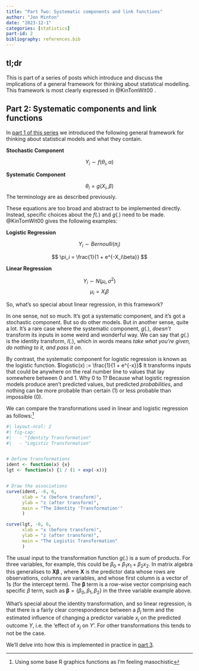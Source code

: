 ```yaml
---
title: "Part Two: Systematic components and link functions"
author: "Jon Minton"
date: "2023-12-1"
categories: [statistics]
part-id: 2
bibliography: references.bib
---
```


## tl;dr

This is part of a series of posts which introduce and discuss the implications of a general framework for thinking about statistical modelling. This framework is most clearly expressed in @KinTomWit00 .

## Part 2: Systematic components and link functions

In [part 1 of this series](../lms-are-glms-part-01) we introduced the following general framework for thinking about statistical models and what they contain.

**Stochastic Component**

$$
Y_i \sim f(\theta_i, \alpha)
$$

**Systematic Component**

$$
\theta_i = g(X_i, \beta)
$$ The terminology are as described previously.

These equations are too broad and abstract to be implemented directly. Instead, specific choices about the $f(.)$ and $g(.)$ need to be made. @KinTomWit00 gives the following examples:

**Logistic Regression**

$$
Y_i \sim Bernoulli(\pi_i) 
$$

$$
\pi_i = \frac{1}{1 + e^{-X_i\beta}}
$$

**Linear Regression**

$$
Y_i \sim N(\mu_i, \sigma^2) 
$$ $$
 \mu_i = X_i\beta
$$

So, what's so special about linear regression, in this framework?

In one sense, not so much. It's got a systematic component, and it's got a stochastic component. But so do other models. But in another sense, quite a lot. It's a rare case where the systematic component, $g(.)$, *doesn't* transform its inputs in some weird and wonderful way. We can say that $g(.)$ is the identity transform, $I(.)$, which in words means *take what you're given, do nothing to it, and pass it on*.

By contrast, the systematic component for logistic regression is known as the logistic function. $logistic(x) := \frac{1}{1 + e^{-x}}$ It transforms inputs that could be anywhere on the real number line to values that lay somewhere between 0 and 1. Why 0 to 1? Because what logistic regression models produce aren't predicted values, but predicted *probabilities*, and nothing can be more probable than certain (1) or less probable than impossible (0).

We can compare the transformations used in linear and logistic regression as follows:[^1]

[^1]: Using some base R graphics functions as I'm feeling masochistic

```r
#| layout-ncol: 2
#| fig-cap: 
#|   - "Identity Transformation"
#|   - "Logistic Transformation"


# Define transformations
ident <- function(x) {x}
lgt <- function(x) {1 / (1 + exp(-x))}


# Draw the associations
curve(ident, -6, 6,
      xlab = "x (before transform)",
      ylab = "z (after transform)",
      main = "The Identity 'Transformation'"
      )

curve(lgt, -6, 6, 
      xlab = "x (before transform)", 
      ylab = "z (after transform)",
      main = "The Logistic Transformation"
      )


```

The usual input to the transformation function $g(.)$ is a sum of products. For three variables, for example, this could be $\beta_0 + \beta_1 x_1 + \beta_2 x_2$. In matrix algebra this generalises to $\boldsymbol{X\beta}$ , where $\boldsymbol{X}$ is the predictor data whose rows are observations, columns are variables, and whose first column is a vector of 1s (for the intercept term). The $\boldsymbol{\beta}$ term is a row-wise vector comprising each specific $\beta$ term, such as $\boldsymbol{\beta} = \{ \beta_0, \beta_1, \beta_2 \}$ in the three variable example above.

What's special about the identity transformation, and so linear regression, is that there is a fairly clear correspondence between a $\beta_j$ term and the estimated influence of changing a predictor variable $x_j$ on the predicted outcome $Y$, i.e. the 'effect of $x_j$ on $Y$'. For other transformations this tends to not be the case.

We'll delve into how this is implemented in practice in [part 3](../lms-are-glms-part-03).